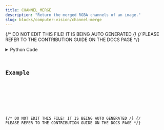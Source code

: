 ```yaml
---
title: CHANNEL_MERGE
description: "Return the merged RGBA channels of an image."
slug: blocks/computer-vision/channel-merge
---
```


{/* DO NOT EDIT THIS FILE! IT IS BEING AUTO GENERATED */}
{/* PLEASE REFER TO THE CONTRIBUTION GUIDE ON THE DOCS PAGE */}


<PythonDocsDisplay docstring={docstring} />
<details>
<summary>Python Code</summary>



<Code code={pythonCode} lang="py" wrap theme="dracula" />

[Find this Flojoy Block on GitHub](https://github.com/flojoy-ai/blocks/blob/main/blocks/COMPUTER_VISION/CHANNEL_MERGE/CHANNEL_MERGE.py)

</details>

## Example


<GetHelpWidget />


<AppDisplay app={app} blockName="CHANNEL_MERGE" client:visible />


<Example />

{/* DO NOT EDIT THIS FILE! IT IS BEING AUTO GENERATED */}
{/* PLEASE REFER TO THE CONTRIBUTION GUIDE ON THE DOCS PAGE */}
